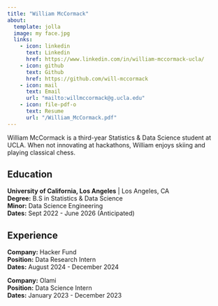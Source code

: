 ```yaml
---
title: "William McCormack"
about:
  template: jolla
  image: my face.jpg
  links:
    - icon: linkedin
      text: Linkedin
      href: https://www.linkedin.com/in/william-mccormack-ucla/
    - icon: github
      text: Github
      href: https://github.com/will-mccormack
    - icon: mail
      text: Email
      url: "mailto:willmccormack@g.ucla.edu"
    - icon: file-pdf-o
      text: Resume
      url: "/William_McCormack.pdf"
---
```


William McCormack is a third-year Statistics & Data Science student at UCLA. When not innovating at hackathons, William enjoys skiing and playing classical chess.

## Education

**University of California, Los Angeles** \| Los Angeles, CA\
**Degree:** B.S in Statistics & Data Science\
**Minor:** Data Science Engineering\
**Dates:** Sept 2022 - June 2026 (Anticipated)

## Experience

**Company:** Hacker Fund\
**Position:** Data Research Intern\
**Dates:** August 2024 - December 2024

**Company:** Olami\
**Position:** Data Science Intern\
**Dates:** January 2023 - December 2023
